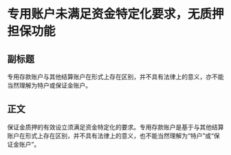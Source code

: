 # 专用账户未满足资金特定化要求，无质押担保功能
## 副标题
专用存款账户与其他结算账户在形式上存在区别，并不具有法律上的意义，亦不能当然理解为特户或保证金账户。
## 正文
保证金质押的有效设立须满足资金特定化的要求。专用存款账户是基于与其他结算账户在形式上存在区别，并不具有法律上的意义，也不能当然理解为“特户”或“保证金账户”。